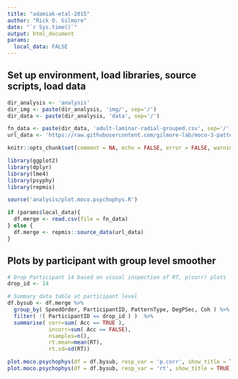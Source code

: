 ```yaml
---
title: "adamiak-etal-2015"
author: "Rick O. Gilmore"
date: "`r Sys.time()`"
output: html_document
params:
  local_data: FALSE
---
```


## Set up environment, load libraries, source scripts, load data

```r
dir_analysis <- 'analysis'
dir_img <- paste(dir_analysis, 'img/', sep='/')
dir_data <- paste(dir_analysis, 'data', sep='/')

fn_data <- paste(dir_data, 'adult-laminar-radial-grouped.csv', sep='/')
url_data <- 'https://raw.githubusercontent.com/gilmore-lab/moco-3-pattern-psychophysics/master/adult-laminar-radial/analysis/data/adult-laminar-radial-grouped.csv'
```

```r
knitr::opts_chunk$set(comment = NA, echo = FALSE, error = FALSE, warnings = FALSE, message = FALSE, include = FALSE, fig.path = dir_img)
```

```r
library(ggplot2)
library(dplyr)
library(lme4)
library(psyphy)
library(repmis)
```

```r
source('analysis/plot.moco.psychophys.R')
```

```r
if (params$local_data){
  df.merge <- read.csv(file = fn_data)
} else {
  df.merge <- repmis::source_data(url_data)
}
```

## Plots by participant with group level smoother

```r
# Drop Participant 14 based on visual inspection of RT, p(corr) plots
drop_id <- 14

# Summary data table at participant level
df.bysub <- df.merge %>%
  group_by( SpeedOrder, ParticipantID, PatternType, DegPSec, Coh ) %>%
  filter( !( ParticipantID == drop_id ) )  %>%  
  summarise( corr=sum( Acc == TRUE ),
             incorr=sum( Acc == FALSE),
             nsamples=n(),
             rt.mean=mean(RT),
             rt.sd=sd(RT))
```

```r
plot.moco.psychophys(df = df.bysub, resp_var = 'p.corr', show_title = TRUE)
plot.moco.psychophys(df = df.bysub, resp_var = 'rt', show_title = TRUE)
```
